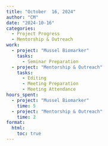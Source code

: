 ```yaml
---
title: "October  16, 2024"
author: "CM"
date: "2024-10-16"
categories:
  - Project Progress
  - Mentorship & Outreach
work:
  - project: "Mussel Biomarker"
    tasks: 
      - Seminar Preparation
  - project: "Mentorship & Outreach"
    tasks: 
      - Editing
      - Meeting Preparation
      - Meeting Attendance
hours_spent:
  - project: "Mussel Biomarker"
    time: 5
  - project: "Mentorship & Outreach"
    time: 2
format:
  html:
    toc: true
---
```


